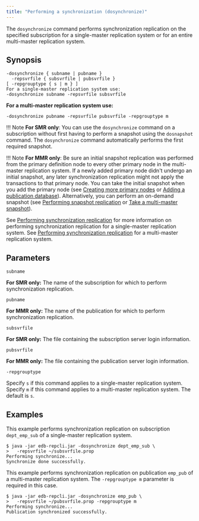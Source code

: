 ```yaml
---
title: "Performing a synchronization (dosynchronize)"
---
```


<div id="perform_synchronization" class="registered_link"></div>

The `dosynchronize` command performs synchronization replication on the specified subscription for a single-master replication system or for an entire multi-master replication system.

## Synopsis

```shell
-dosynchronize { subname | pubname }
  -repsvrfile { subsvrfile | pubsvrfile }
[ -repgrouptype { s | m } ]
For a single-master replication system use:
-dosynchronize subname -repsvrfile subsvrfile
```

**For a multi-master replication system use:**

`-dosynchronize pubname -repsvrfile pubsvrfile -repgrouptype m`

!!! Note
    **For SMR only**: You can use the `dosynchronize` command on a subscription without first having to perform a snapshot using the `dosnapshot` command. The `dosynchronize` command automatically performs the first required snapshot.

!!! Note
    **For MMR only**: Be sure an initial snapshot replication was performed from the primary definition node to every other primary node in the multi-master replication system. If a newly added primary node didn't undergo an initial snapshot, any later synchronization replication might not apply the transactions to that primary node. You can take the initial snapshot when you add the primary node (see [Creating more primary nodes](../../06_mmr_operation/03_creating_primary_nodes/#creating_primary_nodes) or [Adding a publication database](06_add_pub_database/#add_pub_database)). Alternatively, you can perform an on-demand snapshot (see [Performing snapshot replication](../../06_mmr_operation/05_on_demand_replication_mmr/#perform_snapshot_replication_mmr) or [Take a multi-master snapshot](41_taking_mmr_snapshot/#taking_mmr_snapshot)).

See [Performing synchronization replication](../../05_smr_operation/04_on_demand_replication/02_perform_sync_replication/#perform_sync_replication) for more information on performing synchronization replication for a single-master replication system. See [Performing synchronization replication](../../05_smr_operation/04_on_demand_replication/02_perform_sync_replication/#perform_sync_replication) for a multi-master replication system.

## Parameters

`subname`

**For SMR only:** The name of the subscription for which to perform synchronization replication.

`pubname`

**For MMR only:** The name of the publication for which to perform synchronization replication.

`subsvrfile`

**For SMR only:** The file containing the subscription server login information.

`pubsvrfile`

**For MMR only:** The file containing the publication server login information.

`-repgrouptype`

Specify `s` if this command applies to a single-master replication system. Specify `m` if this command applies to a multi-master replication system. The default is `s`.

## Examples

This example performs synchronization replication on subscription `dept_emp_sub` of a single-master replication system.

```shell
$ java -jar edb-repcli.jar -dosynchronize dept_emp_sub \
>   -repsvrfile ~/subsvrfile.prop
Performing synchronize...
Synchronize done successfully.
```

This example performs synchronization replication on publication `emp_pub` of a multi-master replication system. The `-repgrouptype m` parameter is required in this case.

```shell
$ java -jar edb-repcli.jar -dosynchronize emp_pub \
>   -repsvrfile ~/pubsvrfile.prop -repgrouptype m
Performing synchronize...
Publication synchronized successfully.
```
